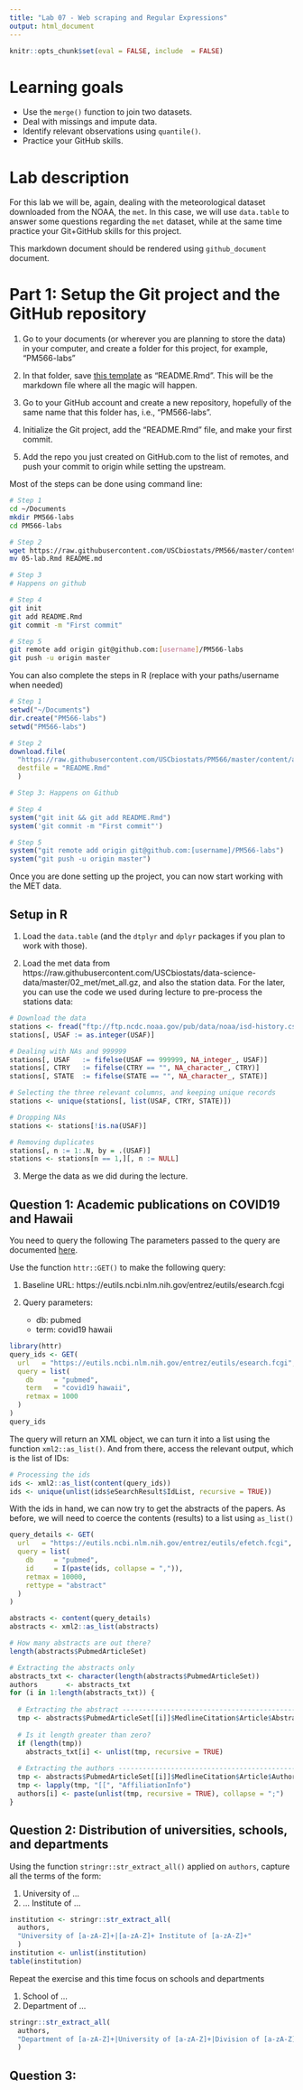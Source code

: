 ```yaml
---
title: "Lab 07 - Web scraping and Regular Expressions"
output: html_document
---
```


```r
knitr::opts_chunk$set(eval = FALSE, include  = FALSE)
```


# Learning goals

- Use the `merge()` function to join two datasets.
- Deal with missings and impute data.
- Identify relevant observations using `quantile()`.
- Practice your GitHub skills.

# Lab description

For this lab we will be, again, dealing with the meteorological dataset downloaded from the NOAA, the `met`. In this case, we will use `data.table` to answer some questions regarding the `met` dataset, while at the same time practice your Git+GitHub skills for this project.

This markdown document should be rendered using `github_document` document.

# Part 1: Setup the Git project and the GitHub repository

1. Go to your documents (or wherever you are planning to store the data) in your computer, and create a folder for this project, for example, "PM566-labs"

2. In that folder, save [this template](https://raw.githubusercontent.com/USCbiostats/PM566/master/content/assignment/05-lab.Rmd) as "README.Rmd". This will be the markdown file where all the magic will happen.

3. Go to your GitHub account and create a new repository, hopefully of the same name that this folder has, i.e., "PM566-labs".

4. Initialize the Git project, add the "README.Rmd" file, and make your first commit.

5. Add the repo you just created on GitHub.com to the list of remotes, and push your commit to origin while setting the upstream.

Most of the steps can be done using command line:

```sh
# Step 1
cd ~/Documents
mkdir PM566-labs
cd PM566-labs

# Step 2
wget https://raw.githubusercontent.com/USCbiostats/PM566/master/content/assignment/05-lab.Rmd 
mv 05-lab.Rmd README.md

# Step 3
# Happens on github

# Step 4
git init
git add README.Rmd
git commit -m "First commit"

# Step 5
git remote add origin git@github.com:[username]/PM566-labs
git push -u origin master
```

You can also complete the steps in R (replace with your paths/username when needed)

```r
# Step 1
setwd("~/Documents")
dir.create("PM566-labs")
setwd("PM566-labs")

# Step 2
download.file(
  "https://raw.githubusercontent.com/USCbiostats/PM566/master/content/assignment/05-lab.Rmd",
  destfile = "README.Rmd"
  )

# Step 3: Happens on Github

# Step 4
system("git init && git add README.Rmd")
system('git commit -m "First commit"')

# Step 5
system("git remote add origin git@github.com:[username]/PM566-labs")
system("git push -u origin master")
```

Once you are done setting up the project, you can now start working with the MET data.

## Setup in R

1. Load the `data.table` (and the `dtplyr` and `dplyr` packages if you plan to work with those).

2. Load the met data from https://raw.githubusercontent.com/USCbiostats/data-science-data/master/02_met/met_all.gz, and also the station data. For the later, you can use the code we used during lecture to pre-process the stations data:

```r
# Download the data
stations <- fread("ftp://ftp.ncdc.noaa.gov/pub/data/noaa/isd-history.csv")
stations[, USAF := as.integer(USAF)]

# Dealing with NAs and 999999
stations[, USAF   := fifelse(USAF == 999999, NA_integer_, USAF)]
stations[, CTRY   := fifelse(CTRY == "", NA_character_, CTRY)]
stations[, STATE  := fifelse(STATE == "", NA_character_, STATE)]

# Selecting the three relevant columns, and keeping unique records
stations <- unique(stations[, list(USAF, CTRY, STATE)])

# Dropping NAs
stations <- stations[!is.na(USAF)]

# Removing duplicates
stations[, n := 1:.N, by = .(USAF)]
stations <- stations[n == 1,][, n := NULL]
```

3. Merge the data as we did during the lecture.

## Question 1: Academic publications on COVID19 and Hawaii

You need to query the following
The parameters passed to the query are documented [here](https://www.ncbi.nlm.nih.gov/books/NBK25499/).

Use the function `httr::GET()` to make the following query:

1. Baseline URL: https://eutils.ncbi.nlm.nih.gov/entrez/eutils/esearch.fcgi

2. Query parameters:

    - db: pubmed
    - term: covid19 hawaii


```r
library(httr)
query_ids <- GET(
  url   = "https://eutils.ncbi.nlm.nih.gov/entrez/eutils/esearch.fcgi",
  query = list(
    db     = "pubmed",
    term   = "covid19 hawaii",
    retmax = 1000
  )
)
query_ids
```

The query will return an XML object, we can turn it into a list using the function
`xml2::as_list()`. And from there, access the relevant output, which is the list
of IDs:

```r
# Processing the ids
ids <- xml2::as_list(content(query_ids))
ids <- unique(unlist(ids$eSearchResult$IdList, recursive = TRUE))
```

With the ids in hand, we can now try to get the abstracts of the papers. As
before, we will need to coerce the contents (results) to a list using `as_list()`


```r
query_details <- GET(
  url   = "https://eutils.ncbi.nlm.nih.gov/entrez/eutils/efetch.fcgi",
  query = list(
    db     = "pubmed",
    id     = I(paste(ids, collapse = ",")),
    retmax = 10000,
    rettype = "abstract"
  )
)

abstracts <- content(query_details)
abstracts <- xml2::as_list(abstracts)
```

```r
# How many abstracts are out there?
length(abstracts$PubmedArticleSet)

# Extracting the abstracts only
abstracts_txt <- character(length(abstracts$PubmedArticleSet))
authors       <- abstracts_txt
for (i in 1:length(abstracts_txt)) {
  
  # Extracting the abstract ---------------------------------------------------
  tmp <- abstracts$PubmedArticleSet[[i]]$MedlineCitation$Article$Abstract$AbstractText[[1]]
  
  # Is it length greater than zero?
  if (length(tmp))
    abstracts_txt[i] <- unlist(tmp, recursive = TRUE)
  
  # Extracting the authors ----------------------------------------------------
  tmp <- abstracts$PubmedArticleSet[[i]]$MedlineCitation$Article$AuthorList
  tmp <- lapply(tmp, "[[", "AffiliationInfo")
  authors[i] <- paste(unlist(tmp, recursive = TRUE), collapse = ";")
}

```

## Question 2: Distribution of universities, schools, and departments

Using the function `stringr::str_extract_all()` applied on `authors`, capture all the terms of the form:

1.    University of ...
2.    ... Institute of ...

```r
institution <- stringr::str_extract_all(
  authors,
  "University of [a-zA-Z]+|[a-zA-Z]+ Institute of [a-zA-Z]+"
  ) 
institution <- unlist(institution)
table(institution)
```

Repeat the exercise and this time focus on schools and departments

1.    School of ...
2.    Department of ...

```r
stringr::str_extract_all(
  authors,
  "Department of [a-zA-Z]+|University of [a-zA-Z]+|Division of [a-zA-Z]+|School of [a-zA-Z]+|[a-zA-Z]+ Institute of [a-zA-Z]+"
  )
```

## Question 3: 


